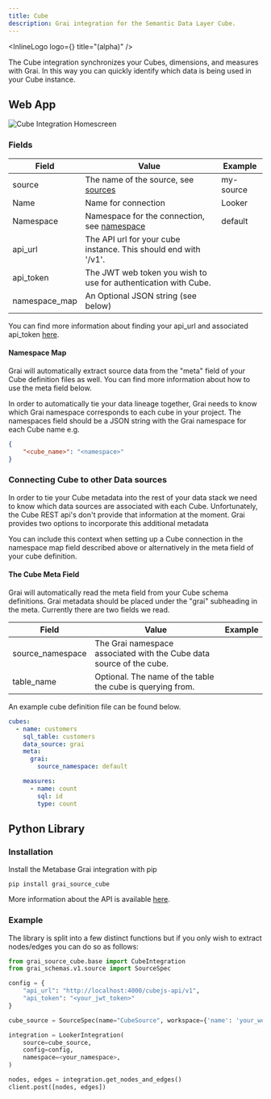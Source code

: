 ```yaml
---
title: Cube
description: Grai integration for the Semantic Data Layer Cube.
---
```



<InlineLogo logo={<CubeIcon width="200"/>} title="(alpha)"  />

The Cube integration synchronizes your Cubes, dimensions, and measures with Grai.
In this way you can quickly identify which data is being used in your Cube instance.

## Web App

<Image
  src="/images/docs/core/integrations/cube.png"
  height={600}
  width={1200}
  alt="Cube Integration Homescreen"
/>

### Fields

| Field           | Value                                                              | Example  |
| --------------- | ------------------------------------------------------------------ | -------- |
| source          | The name of the source, see [sources](/concepts/sources)           | my-source |
| Name            | Name for connection                                                | Looker   |
| Namespace       | Namespace for the connection, see [namespace](/concepts/namespace) | default  |
| api_url         | The API url for your cube instance. This should end with '/v1'.    |          |
| api_token       | The JWT web token you wish to use for authentication with Cube.    |          |
| namespace_map   | An Optional JSON string (see below)                                |          |

You can find more information about finding your api_url and associated api_token [here](https://cube.dev/docs/product/apis-integrations/rest-api).


#### Namespace Map

<Callout type="info" emoji="ℹ️">
  Grai will automatically extract source data from the "meta" field of your Cube definition files as well.
  You can find more information about how to use the meta field below.
</Callout>


In order to automatically tie your data lineage together, Grai needs to know which Grai namespace corresponds to each cube in your project.
The namespaces field should be a JSON string with the Grai namespace for each Cube name e.g.

```json
{
    "<cube_name>": "<namespace>"
}
```

### Connecting Cube to other Data sources

In order to tie your Cube metadata into the rest of your data stack we need to know which data sources are associated with each Cube.
Unfortunately, the Cube REST api's don't provide that information at the moment.
Grai provides two options to incorporate this additional metadata

You can include this context when setting up a Cube connection in the namespace map field described above or alternatively in the meta field of your cube definition.

#### The Cube Meta Field

Grai will automatically read the meta field from your Cube schema definitions.
Grai metadata should be placed under the "grai" subheading in the meta.
Currently there are two fields we read.

| Field           | Value                                                              | Example  |
| --------------- | ------------------------------------------------------------------ | -------- |
| source_namespace | The Grai namespace associated with the Cube data source of the cube. |  |
| table_name | Optional. The name of the table the cube is querying from.              |  |

An example cube definition file can be found below.

```yaml copy
cubes:
  - name: customers
    sql_table: customers
    data_source: grai
    meta:
      grai:
        source_namespace: default

    measures:
      - name: count
        sql: id
        type: count
```

## Python Library

### Installation

Install the Metabase Grai integration with pip

```shell copy
pip install grai_source_cube
```

More information about the API is available [here](/api-docs/grai_source_cube/base).

### Example

The library is split into a few distinct functions but if you only wish to extract nodes/edges you can do
so as follows:

```python copy
from grai_source_cube.base import CubeIntegration
from grai_schemas.v1.source import SourceSpec

config = {
    "api_url": "http://localhost:4000/cubejs-api/v1",
    "api_token": "<your_jwt_token>"
}

cube_source = SourceSpec(name="CubeSource", workspace={'name': 'your_workspace', 'organization': 'your_organization'})

integration = LookerIntegration(
    source=cube_source,
    config=config,
    namespace=<your_namespace>,
)

nodes, edges = integration.get_nodes_and_edges()
client.post([nodes, edges])
```
